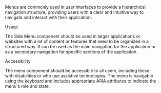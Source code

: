 
<Title>Menu</Title>

Menus are commonly used in user interfaces to provide a hierarchical navigation structure, providing users with a clear and intuitive way to navigate and interact with their application.

<Subtitle>Usage</Subtitle>

The Side Menu component should be used in larger applications or websites with a lot of content or features that need to be organized in a structured way.
It can be used as the main navigation for the application or as a secondary navigation for specific sections of the application.

<Subtitle>Accessibility</Subtitle>

The menu component should be accessible to all users, including those with disabilities or who use assistive technologies.
The menu is navigable using the keyboard and includes appropriate ARIA attributes to indicate the menu's role and state.

<Title>Properties</Title>

<ArgTypes of="bq-side-menu" />
